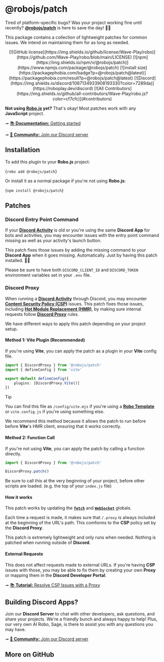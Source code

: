 
# @robojs/patch

Tired of platform-specific bugs? Was your project working fine until recently? **[@robojs/patch](https://robojs.dev/plugins/patch)** is here to save the day! 🎩✨

This package contains a collection of lightweight patches for common issues. We intend on maintaining them for as long as needed.

<div align="center">
	[![GitHub
	license](https://img.shields.io/github/license/Wave-Play/robo)](https://github.com/Wave-Play/robo/blob/main/LICENSE)
	[![npm](https://img.shields.io/npm/v/@robojs/patch)](https://www.npmjs.com/package/@robojs/patch) [![install
	size](https://packagephobia.com/badge?p=@robojs/patch@latest)](https://packagephobia.com/result?p=@robojs/patch@latest)
	[![Discord](https://img.shields.io/discord/1087134933908193330?color=7289da)](https://roboplay.dev/discord) [![All
	Contributors](https://img.shields.io/github/all-contributors/Wave-Play/robo.js?color=cf7cfc)](#contributors)
</div>

**Not using [Robo.js](https://robojs.dev) yet?** That's okay! Most patches work with any **JavaScript** project.

➞ [📚 **Documentation:** Getting started](https://docs.roboplay.dev/docs/getting-started)

➞ [🚀 **Community:** Join our Discord server](https://roboplay.dev/discord)

## Installation 

To add this plugin to your **Robo.js** project:

<Terminal execute>{`robo add @robojs/patch`}</Terminal>

Or install it as a normal package if you're not using **Robo.js**:

<Terminal>{`npm install @robojs/patch`}</Terminal>

## Patches 

### Discord Entry Point Command

If your **[Discord Activity](https://robojs.dev/discord-activities/getting-started)** is old or you're using the same **Discord App** for bots and activities, you may encounter issues with the entry point command missing as well as your activity's launch button.

This patch fixes those issues by adding the missing command to your **Discord App** when it goes missing. Automatically. Just by having this patch installed. 🎩✨

Please be sure to have both `DISCORD_CLIENT_ID` and `DISCORD_TOKEN` environment variables set in your `.env` file.

### Discord Proxy

When running a **[Discord Activity](https://robojs.dev/discord-activities/getting-started)** through Discord, you may encounter **[Content Security Policy (CSP)](https://developer.mozilla.org/en-US/docs/Web/HTTP/CSP)** issues. This patch fixes those issues, including **[Hot Module Replacement (HMR)](https://www.sanity.io/glossary/hot-module-replacement)**, by making sure internal requests follow **[Discord Proxy](https://robojs.dev/discord-activities/proxy)** rules.

We have different ways to apply this patch depending on your project setup.

#### Method 1: Vite Plugin (Recommended)

If you're using **Vite**, you can apply the patch as a plugin in your **Vite** config file.

```ts
import { DiscordProxy } from '@robojs/patch'
import { defineConfig } from 'vite'

export default defineConfig({
	plugins: [DiscordProxy.Vite()]
})
```

> [!TIP]
> You can find this file as `/config/vite.mjs` if you're using a **[Robo Template](https://robojs.dev/templates/overview)** or `vite.config.js` if you're using something else.

We recommend this method because it allows the patch to run before before **Vite**'s HMR client, ensuring that it works correctly.

#### Method 2: Function Call

If you're not using **Vite**, you can apply the patch by calling a function directly.

```ts
import { DiscordProxy } from '@robojs/patch'

DiscordProxy.patch()
```

Be sure to call this at the very beginning of your project, before other scripts are loaded. (e.g. the top of your `index.js` file)

#### How it works

This patch works by updating the **[`fetch`](https://developer.mozilla.org/en-US/docs/Web/API/Fetch_API)** and **[`WebSocket`](https://developer.mozilla.org/en-US/docs/Web/API/WebSocket)** globals.

Each time a request is made, it makes sure that `/.proxy` is always included at the beginning of the URL's path. This comforms to the **CSP** policy set by the **Discord Proxy**.

This patch is extremely lightweight and only runs when needed. Nothing is patched when running outside of **Discord**.

#### External Requests

This does not affect requests made to external URLs. If you're having **CSP** issues with those, you may be able to fix them by creating your own **Proxy** or mapping them in the **Discord Developer Portal**.

➞ [📚 **Tutorial:** Resolve CSP Issues with a Proxy](https://dev.to/waveplay/resolve-content-security-policy-csp-issues-in-your-discord-activity-using-a-nodejs-proxy-2634)

## Building Discord Apps?

Join our **Discord Server** to chat with other developers, ask questions, and share your projects. We're a friendly bunch and always happy to help! Plus, our very own AI Robo, Sage, is there to assist you with any questions you may have.

➞ [🚀 **Community:** Join our Discord server](https://roboplay.dev/discord)


## More on GitHub

<CardContainer><Card href="https://github.com/Wave-Play/robo.js/tree/main/packages/@robojs/patch" title="🔗 GitHub Repository" description="Explore source code on GitHub."/></CardContainer>
